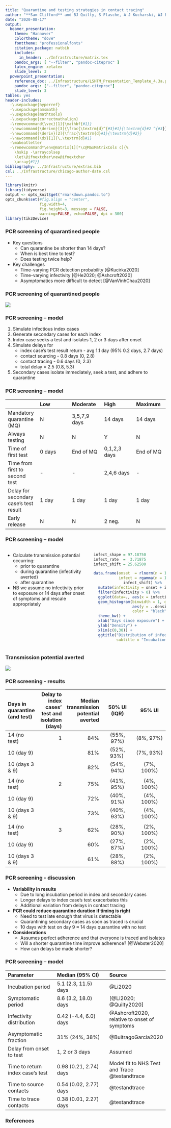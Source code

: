 ```yaml
---
title: "Quarantine and testing strategies in contact tracing"
author: "**Sam Clifford** and BJ Quilty, S Flasche, A J Kucharski, WJ Edmunds and CMMID COVID-19 Working Group"
date: "2020-08-17"
output:
  beamer_presentation:
    theme: "Hannover"
    colortheme: "dove"
    fonttheme: "professionalfonts"
    citation_package: natbib
    includes:
      in_header: ../Infrastructure/matrix.tex
    pandoc_args: [ "--filter", "pandoc-citeproc" ]
    latex_engine: xelatex
    slide_level: 3
  powerpoint_presentation:
    reference_doc: ../Infrastructure/LSHTM_Presentation_Template_4.3a.pptx
    pandoc_args: ["--filter", "pandoc-citeproc"]
    slide_level: 3
tables: yes
header-includes: 
  -\usepackage{hyperref}
  -\usepackage{amsmath}
  -\usepackage{mathtools}
  -\usepackage{correctmathalign}
  -\renewcommand{\vec}[1]{\mathbf{#1}}
  -\newcommand{\derivn}[3]{\frac{\textrm{d}^{#3}#1}{\textrm{d}#2 ^{#3}}}
  -\newcommand{\deriv}[2]{\frac{\textrm{d}#1}{\textrm{d}#2}}
  -\newcommand{\dx}[1]{\,\textrm{d}#1}
  -\makeatletter
  -\renewcommand*\env@matrix[1][*\c@MaxMatrixCols c]{%
    \hskip -\arraycolsep
    \let\@ifnextchar\new@ifnextchar
    \array{#1}}
bibliography: ../Infrastructure/extras.bib
csl: ../Infrastructure/chicago-author-date.csl
---
```

```r
library(knitr)
library(tidyverse)
output <- opts_knit$get("rmarkdown.pandoc.to")
opts_chunk$set(#fig.align = "center",
               fig.width=4,
               fig.height=3, message = FALSE,
               warning=FALSE, echo=FALSE, dpi = 300)
library(tikzDevice)
```


### PCR screening of quarantined people

* Key questions
    * Can quarantine be shorter than 14 days?
    * When is best time to test?
    * Does testing twice help?

* Key challenges
    * Time-varying PCR detection probability [@Kucirka2020]
    * Time-varying infectivity [@He2020; @Ashcroft2020]
    * Asymptomatics more difficult to detect [@VanVinhChau2020]


### PCR screening of quarantined people

![](figures/contact_tracing_diagram.png)

<!-- Figure: Diagram showing the exposure of an index case and their transmission to two individuals, causing a symptomatic and an asymptomatic case. The darkness of the bar corresponds to transmission potential. -->



### PCR screening -- model

1. Simulate infectious index cases
2. Generate secondary cases for each index
3. Index case seeks a test and isolates 1, 2 or 3 days after onset
4. Simulate delays for 
    - index case's test result return - avg 1.1 day (95% 0.2 days, 2.7 days)
    - contact sourcing - 0.8 days (0, 2.8) 
    - contact tracing - 0.6 days (0, 2.3)
    - total delay = 2.5 (0.8, 5.3)
5. Secondary cases isolate immediately, seek a test, and adhere to quarantine


### PCR screening -- model

|     |  Low | Moderate | High | Maximum |
| :-- | :--  | :--      | :--  | :--     |
| Mandatory quarantine (MQ) | N | 3,5,7,9 days | 14 days | 14 days |
| Always testing      | N | N | Y | N |
| Time of first test | 0 days | End of MQ | 0,1,2,3 days | End of MQ | 
| Time from first to second test | - | - | 2,4,6 days | - |
| Delay for secondary case's test result | 1 day | 1 day | 1 day | 1 day | 
| Early release | N | N | 2 neg. | N |



### PCR screening -- model

:::::::::::::::: {.columns}
::: {.column}

* Calculate transmission potential occurring:
    * prior to quarantine
    * during quarantine (infectivity averted)
    * after quarantine

* NB we assume no infectivity prior to exposure or 14 days after onset of symptoms and rescale appropriately

:::
::: {.column}

``` r
infect_shape = 97.18750 
infect_rate  =  3.71875
infect_shift = 25.62500

data.frame(onset  = rlnorm(n = 1e5, meanlog = 1.62924,  sdlog = 0.4148542),
           infect = rgamma(n = 1e5, shape = infect_shape, rate = infect_rate) - 
             infect_shift) %>%
  mutate(infectivity = onset + infect) %>%
  filter(infectivity > 0) %>%
  ggplot(data=., aes(x = infectivity)) +
  geom_histogram(binwidth = 1, center = 0.5,
                 aes(y = ..density..),
                 color = "black") +
  theme_bw() +
  xlab("Days since exposure") +
  ylab("Density") +
  xlim(c(0,30)) +
  ggtitle("Distribution of infectivity over time",
          subtitle = "Incubation from Li et al.\nInfectivity profile from Ashcroft et al.")
```

:::
::::::::::::::::


### Transmission potential averted

![](figures/days_plots_infectivity_averted.png)

### PCR screening - results

| Days in quarantine (and test)	| Delay to index cases’ test and isolation (days) |	Median transmission potential averted	| 50% UI (IQR) | 	95% UI |
| :-- | --: | --: | :--: | :--: |
| 14 (no test)	| 1	 | 84%	| (55%, 97%) |	(8%, 97%) |
| 10 (day 9)	| |	81% |	(52%, 93%) |	(7%, 93%) |
| 10 (days 3 & 9)	| |	82% | (54%, 94%) | (7%, 100%) | 
| | | | | |
| 14 (no test) | 	2	| 75% | (41%, 95%) | (4%, 100%) | 
| 10 (day 9) | | 	72% | (40%, 91%) | (4%, 100%) |
| 10 (days 3 & 9)	| |	73% | (40%, 93%) | (4%, 100%) |  
| | | | | |
| 14 (no test)	| 3 | 	62% | (28%, 90%) | (2%, 100%) | 
| 10 (day 9)|  |	60% | (27%, 87%) | (2%, 100%) |
| 10 (days 3 & 9) | |		61% | (28%, 88%) | (2%, 100%) |

### PCR screening - discussion

* **Variability in results**
    - Due to long incubation period in index and secondary cases
    - Longer delays to index case's test exacerbates this
    - Additional variation from delays in contact tracing

* **PCR could reduce quarantine duration if timing is right**
    - Need to test late enough that virus is detectable
    - Quarantining secondary cases as soon as traced is crucial
    - 10 days with test on day 9 $\approx$ 14 days quarantine with no test


* **Considerations** 
    - Assumes perfect adherence and that everyone is traced and isolates
    - Will a shorter quarantine time improve adherence? [@Webster2020]
    - How can delays be made shorter?

### PCR screening -- model


| Parameter | Median (95% CI) | Source |
| :---- | :----- | :--- | 
| Incubation period | 5.1 (2.3, 11.5) days | @Li2020 |
| Symptomatic period | 8.6 (3.2, 18.0) days | [@Li2020; @Quilty2020] |
| Infectivity distribution | 0.42 (-4.4, 6.0) days | @Ashcroft2020, relative to onset of symptoms | 
| Asymptomatic fraction | 31% (24%, 38%) | @BuitragoGarcia2020 |
| Delay from onset to test | 1, 2 or 3 days | Assumed  |
| Time to return index case's test | 0.98 (0.21, 2.74) days | Model fit to NHS Test and Trace @testandtrace | 
| Time to source contacts | 0.54 (0.02, 2.77) days | @testandtrace | 
| Time to trace contacts | 0.38 (0.01, 2.27) days |   @testandtrace |


### References 

\small

